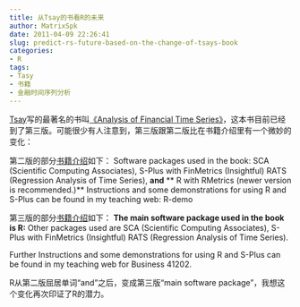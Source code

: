 ```yaml
---
title: 从Tsay的书看R的未来
author: MatrixSpk
date: 2011-04-09 22:26:41
slug: predict-rs-future-based-on-the-change-of-tsays-book
categories:
- R
tags:
- Tasy
- 书籍
- 金融时间序列分析
---
```


[Tsay](http://faculty.chicagobooth.edu/ruey.tsay/)写的最著名的书叫[《Analysis of Financial Time Series》](http://faculty.chicagobooth.edu/ruey.tsay/teaching/)，这本书目前已经到了第三版。可能很少有人注意到，第三版跟第二版比在书籍介绍里有一个微妙的变化：

第二版的部分[书籍介绍](http://faculty.chicagobooth.edu/ruey.tsay/teaching/fts2/)如下：
Software packages used in the book:
SCA (Scientific Computing Associates),
S-Plus with FinMetrics (Insightful)
RATS (Regression Analysis of Time Series),
**and**
** R with RMetrics (newer version is recommended.)**
Instructions and some demonstrations for using R and S-Plus
can be found in my teaching web: R-demo

第三版的部分[书籍介绍](http://faculty.chicagobooth.edu/ruey.tsay/teaching/fts3/)如下：
**The main software package used in the book is R:**
Other packages used are
SCA (Scientific Computing Associates),
S-Plus with FinMetrics (Insightful)
RATS (Regression Analysis of Time Series).

Further Instructions and some demonstrations for using R and S-Plus
can be found in my teaching web for Business 41202.

R从第二版屈居单词“and”之后，变成第三版“main software package”，我想这个变化再次印证了R的潜力。
